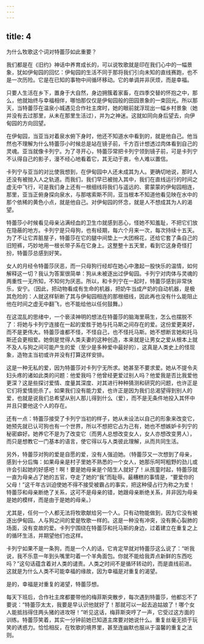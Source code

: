 ```yaml
---
---
---
```

title: 4
---




为什么牧歌这个词对特蕾莎如此重要？

我们都是在《旧约》神话中养育成长的，可以说牧歌就是印在我们心中的一幅景象，犹如伊甸园的回忆：伊甸园的生活不同于那将我们引向未知的直线赛跑，也不是一次历险。它是在已知的事物中间循环移动。它的单调并非厌烦，而是幸福。

只要人生活在乡下，置身于大自然，身边拥簇着家畜，在四季交替的怀抱之中，那么，他就始终与幸福相伴，哪怕那仅仅是伊甸园般的田园景象的一束回光。所以那天，当特蕾莎在温泉小城遇见合作社主席时，她的眼前就浮现出一幅乡村景象（她并没有去过那里，从未在那里生活过），并为之神迷。这就如同向身后望去，向伊甸园的方向回望。

在伊甸园，当亚当对着泉水俯下身时，他还不知道水中看到的，就是他自己。他当然也不理解为什么特蕾莎小时候总是站在镜子前，千方百计想透过肉体看到自己的灵魂。亚当就像卡列宁。为了寻开心，特蕾莎常把卡列宁领到镜子前，可是卡列宁不认得自己的影子，漫不经心地看着它，其无动于衷，令人难以置信。

卡列宁与亚当的对比使我想到，在伊甸园中人还未成其为人。更确切地说，那时人还没有被抛入人之轨道。而我们，我们早已被抛入其中，我们在直线运行的时间之虚无中飞行，可是我们身上还有一根细线将我们与遥远的、雾蒙蒙的伊甸园相连，那里，亚当正俯身探向泉水，与那喀索斯不同，亚当根本不知道他看见映在水中的那个依稀的黄色小点，就是他自己。对伊甸园的怀念，就是人不想成其为人的渴望。

特蕾莎小时候看见母亲沾满经血的卫生巾就感到恶心，怪她不知羞耻，不把它们放在隐蔽的地方。卡列宁是只母狗，也有经期，每六个月来一次，每次持续十五天。为了不让它弄脏屋子，特蕾莎在它的腿中间垫上一大团棉花，还给它套了条自己的旧短裤，巧妙地用一根长带子系在它身上。这整整十五天里，看到它这身奇怪打扮，特蕾莎总感到好笑。

女人的月经令特蕾莎厌恶，而一只母狗行经却在她心中激起一股快乐的温情，如何解释这一切？我认为答案很简单：狗从未被逐出过伊甸园。卡列宁对肉体与灵魂的两重性一无所知，不知何为厌恶。所以，和卡列宁在一起时，特蕾莎感到非常快乐，安宁。（因此，把动物看成有生命的机器，把奶牛当成产奶的自动机器，是极其危险的：人就这样斩断了其与伊甸园相连的那根细线，因此再也没有什么能阻止他在时间之虚无中翻飞，也不能给他以任何鼓舞。）

在这混乱的思绪中，一个亵渎神明的想法在特蕾莎的脑海里萌生，怎么也摆脱不了：将她与卡列宁连接在一起的爱胜于她与托马斯之间存在的爱。这份爱更美好，而不是更伟大。特蕾莎谁都不怪，不怪自己，也不怪托马斯。她不想断言她和托马斯还会更相爱。她倒是觉得人类夫妻的这种创造，本来就是让男女之爱从根本上就不及人与狗之间可能产生的爱（至少是多种爱中最好的），这真是人类史上的怪现象，造物主当初或许并没有打算这样安排。

这是一种无私的爱，因为特蕾莎对卡列宁无所求。她甚至不要求爱。她从不提令夫妇头疼的诸如此类的问题：他爱我吗？他曾经更爱过别人吗？他爱我是否比我爱他更深？这是些探讨爱情、度量其深度、对其进行种种猜测和研究的问题，也许正是它们将爱情扼杀了。如果我们没有能力爱，也许正是因为我们总渴望得到别人的爱，也就是说我们总希望从别人那儿得到什么（爱），而不是无条件地投入其怀中并且只要他这个人的存在。

还有一点：特蕾莎接受了卡列宁当初的样子，她从未设法以自己的形象来改变它，她预先就已认可狗也有一个世界，所以不想把它占为己有，她也不想嫉妒卡列宁的秘密癖好。她养它不是为了改变它（而男人总想改变女人，女人亦想改变男人），而只是想教它一门基本的语言，使它得以与人类彼此理解，从而共同生活。

另外，特蕾莎对狗的爱是自愿的爱，没有人强迫她。（特蕾莎又一次想到了母亲，感到十分后悔：如果母亲是村子里她不熟悉的一个女人，她那乐呵呵粗野的劲儿或许会引起她的好感吧！啊！要是她母亲是个陌生人就好了！从孩童时起，特蕾莎就一直为母亲占了她的五官，夺走了她的“我”而耻辱。最糟糕的事情是，“要爱你的父母！”这千年古训迫使她不得不接受被霸占的事实，把这种侵占行为称之为爱！特蕾莎和母亲断绝了关系，这可不是母亲的错，她跟母亲断绝关系，并非因为母亲是她的模样，而是由于是她的母亲。）

尤其是，任何一个人都无法将牧歌献给另一个人。只有动物能做到，因为它没有被逐出伊甸园。人与狗之间的爱是牧歌一样的。这是一种没有冲突，没有撕心裂肺的场面，没有变故的爱。卡列宁围绕在特蕾莎和托马斯的身边，过着建立在重复之上的循环生活，并期望他们也这样。

卡列宁如果不是一条狗，而是一个人的话，它肯定早就对特蕾莎这么说了：“听我说，我不乐意一年到头嘴里叼着一个羊角面包。你就不能给我弄点新鲜的东西吃吗？”这句话蕴含着对人类的谴责。人类之时间不是循环转动的，而是直线前进。这就是为什么人类不可能幸福的缘故，因为幸福是对重复的渴望。

是的，幸福是对重复的渴望，特蕾莎想。

每天下班后，合作社主席都要带他的梅菲斯突散步，每次遇到特蕾莎，他都忘不了要说：“特蕾莎太太，我要是早认识他就好了！那就可以一起去追姑娘了！哪个女人能抵挡得住两头猪的进攻呀！”听见这话，梅菲斯突哼了一声，它受过这方面的训练。特蕾莎笑着，其实一分钟前她已知道主席要对她说什么。重复丝毫无损于玩笑的诱惑力。恰恰相反，在牧歌的境界里，甚至连幽默也服从于温馨的重复之法则。